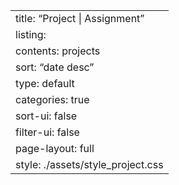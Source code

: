 ---
title: "Project | Assignment"
listing: 
  contents: projects
  sort: "date desc"
  type: default
  categories: true
  sort-ui: false
  filter-ui: false
page-layout: full
style: ./assets/style_project.css
---